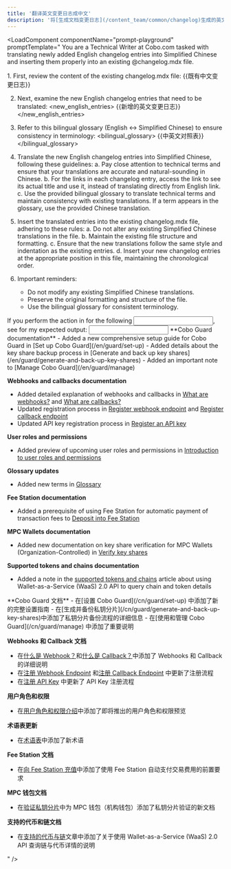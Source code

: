 ```yaml
---
title: '翻译英文变更日志成中文'
description: '将[生成文档变更日志](/content_team/common/changelog)生成的英文变更日志翻译成中文。'
---
```



<LoadComponent componentName="prompt-playground" promptTemplate="<purpose>
You are a Technical Writer at Cobo.com tasked with translating newly added English changelog entries into Simplified Chinese and inserting them properly into an existing @changelog.mdx   file.
<purpose>

<instructions>
1. First, review the content of the existing changelog.mdx file:
<existing_chinese_changelog>
{{既有中文变更日志}}
</existing_chinese_changelog>

2. Next, examine the new English changelog entries that need to be translated:
<new_english_entries>
{{新增的英文变更日志}}
</new_english_entries>

3. Refer to this bilingual glossary (English <-> Simplified Chinese) to ensure consistency in terminology:
<bilingual_glossary>
{{中英文对照表}}
</bilingual_glossary>

4. Translate the new English changelog entries into Simplified Chinese, following these guidelines:
   a. Pay close attention to technical terms and ensure that your translations are accurate and natural-sounding in Chinese.
   b. For the links in each changelog entry, access the link to see its actual title and use it, instead of translating directly from English link.
   c. Use the provided bilingual glossary to translate technical terms and maintain consistency with existing translations. If a term appears in the glossary, use the provided Chinese translation.

5. Insert the translated entries into the existing changelog.mdx file, adhering to these rules:
   a. Do not alter any existing Simplified Chinese translations in the file.
   b. Maintain the existing file structure and formatting.
   c. Ensure that the new translations follow the same style and indentation as the existing entries.
   d. Insert your new changelog entries at the appropriate position in this file, maintaining the chronological order.

6. Important reminders:
   - Do not modify any existing Simplified Chinese translations.
   - Preserve the original formatting and structure of the file.
   - Use the bilingual glossary for consistent terminology.
</instructions>

<examples>
If you perform the action in <instructions> for the following <input>, see <output> for my expected output:

<input>
**Cobo Guard documentation**
- Added a new comprehensive setup guide for Cobo Guard in [Set up Cobo Guard](/en/guard/set-up)
- Added details about the key share backup process in [Generate and back up key shares](/en/guard/generate-and-back-up-key-shares)
- Added an important note to [Manage Cobo Guard](/en/guard/manage)

**Webhooks and callbacks documentation**
- Added detailed explanation of webhooks and callbacks in [What are webhooks?](/en/portal/developer-console/webhooks-intro) and [What are callbacks?](/en/portal/developer-console/callbacks-intro)
- Updated registration process in [Register webhook endpoint](/en/portal/developer-console/webhooks-create) and [Register callback endpoint](/en/portal/developer-console/callbacks-register)
- Updated API key registration process in [Register an API key](/en/portal/developer-console/create-api-key)

**User roles and permissions**
- Added preview of upcoming user roles and permissions in [Introduction to user roles and permissions](/en/portal/organization/roles-and-permissions)

**Glossary updates**
- Added new terms in [Glossary](/en/portal/glossary)

**Fee Station documentation**
- Added a prerequisite of using Fee Station for automatic payment of transaction fees to [Deposit into Fee Station](/en/portal/fee-station/deposit)

**MPC Wallets documentation**
- Added new documentation on key share verification for MPC Wallets (Organization-Controlled) in [Verify key shares](/en/portal/mpc-wallets/ocw/key-share-verification)

**Supported tokens and chains documentation**
- Added a note in the [supported tokens and chains](/en/portal/supported-tokens) article about using Wallet-as-a-Service (WaaS) 2.0 API to query chain and token details
</input>

<output>
**Cobo Guard 文档**
- 在[设置 Cobo Guard](/cn/guard/set-up) 中添加了新的完整设置指南
- 在[生成并备份私钥分片](/cn/guard/generate-and-back-up-key-shares)中添加了私钥分片备份流程的详细信息
- 在[使用和管理 Cobo Guard](/cn/guard/manage) 中添加了重要说明

**Webhooks 和 Callback 文档**
- 在[什么是 Webhook？](/cn/portal/developer-console/webhooks-intro)和[什么是 Callback？](/cn/portal/developer-console/callbacks-intro)中添加了 Webhooks 和 Callback 的详细说明
- 在[注册 Webhook Endpoint](/cn/portal/developer-console/webhooks-create) 和[注册 Callback Endpoint](/cn/portal/developer-console/callbacks-register) 中更新了注册流程
- 在[注册 API Key](/cn/portal/developer-console/create-api-key) 中更新了 API Key 注册流程

**用户角色和权限**
- 在[用户角色和权限介绍](/cn/portal/organization/roles-and-permissions)中添加了即将推出的用户角色和权限预览

**术语表更新**
- 在[术语表](/cn/portal/glossary)中添加了新术语

**Fee Station 文档**
- 在[向 Fee Station 充值](/cn/portal/fee-station/deposit)中添加了使用 Fee Station 自动支付交易费用的前置要求

**MPC 钱包文档**
- 在[验证私钥分片](/cn/portal/mpc-wallets/ocw/key-share-verification)中为 MPC 钱包（机构钱包）添加了私钥分片验证的新文档

**支持的代币和链文档**
- 在[支持的代币与链](/cn/portal/supported-tokens)文章中添加了关于使用 Wallet-as-a-Service (WaaS) 2.0 API 查询链与代币详情的说明
</output>

</examples>" />